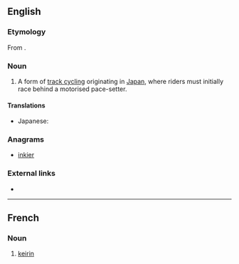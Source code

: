 ==English==

===Etymology===
From {{etyl|ja}} {{term|競輪||racing wheels|lang=ja}}.

===Noun===
{{en-noun|s|-}}

# {{cycling}} A form of [[track cycling]] originating in [[Japan]], where riders must initially race behind a motorised pace-setter.

====Translations====
{{trans-top|form of track cyclling}}
* Japanese: {{t|ja|競輪}}
{{trans-mid}}
{{trans-bottom}}

===Anagrams===
* [[inkier#English|inkier]]

===External links===
* {{pedialite}}

----

==French==
===Noun===
{{fr-noun|m}}
# {{cycling|lang=fr}} [[#English|keirin]]